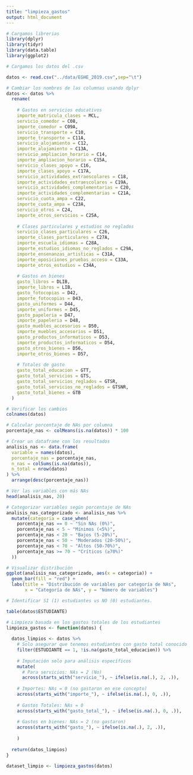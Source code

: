 ```yaml
---
title: "limpieza_gastos"
output: html_document
---
```


```r

# Cargamos librerias
library(dplyr)
library(tidyr)
library(data.table)
library(ggplot2)

# Cargamos los datos del .csv

datos <- read.csv("../data/EGHE_2019.csv",sep="\t")
```

```r
# Cambiar los nombres de las columnas usando dplyr
datos <- datos %>%
  rename(
    
    # Gastos en servicios educativos
    importe_matricula_clases = MCL,
    servicio_comedor = C08,
    importe_comedor = C09A,
    servicio_transporte = C10,
    importe_transporte = C11A,
    servicio_alojamiento = C12,
    importe_alojamiento = C13A,
    servicio_ampliacion_horario = C14,
    importe_ampliacion_horario = C15A,
    servicio_clases_apoyo = C16,
    importe_clases_apoyo = C17A,
    servicio_actividades_extraescolares = C18,
    importe_actividades_extraescolares = C19A,
    servicio_actividades_complementarias = C20,
    importe_actividades_complementarias = C21A,
    servicio_cuota_ampa = C22,
    importe_cuota_ampa = C23A,
    servicio_otros = C24,
    importe_otros_servicios = C25A,
    
    # Clases particulares y estudios no reglados
    servicio_clases_particulares = C26,
    importe_clases_particulares = C27A,
    importe_escuela_idiomas = C28A,
    importe_estudios_idiomas_no_reglados = C29A,
    importe_ensenanzas_artisticas = C31A,
    importe_oposiciones_pruebas_acceso = C33A,
    importe_otros_estudios = C34A,
    
    # Gastos en bienes
    gasto_libros = DLIB,
    importe_libros = LIB,
    gasto_fotocopias = D42,
    importe_fotocopias = D43,
    gasto_uniformes = D44,
    importe_uniformes = D45,
    gasto_papeleria = D47,
    importe_papeleria = D48,
    gasto_muebles_accesorios = D50,
    importe_muebles_accesorios = D51,
    gasto_productos_informaticos = D53,
    importe_productos_informaticos = D54,
    gasto_otros_bienes = D56,
    importe_otros_bienes = D57,
    
    # Totales de gasto
    gasto_total_educacion = GTT,
    gasto_total_servicios = GTS,
    gasto_total_servicios_reglados = GTSR,
    gasto_total_servicios_no_reglados = GTSNR,
    gasto_total_bienes = GTB
  )

# Verificar los cambios
colnames(datos)
```

```r
# Calcular porcentaje de NAs por columna
porcentaje_nas <- colMeans(is.na(datos)) * 100

# Crear un dataframe con los resultados
analisis_nas <- data.frame(
  variable = names(datos),
  porcentaje_nas = porcentaje_nas,
  n_nas = colSums(is.na(datos)),
  n_total = nrow(datos)
) %>%
  arrange(desc(porcentaje_nas))

# Ver las variables con más NAs
head(analisis_nas, 20)
```

```r
# Categorizar variables según porcentaje de NAs
analisis_nas_categorizado <- analisis_nas %>%
  mutate(categoria = case_when(
    porcentaje_nas == 0 ~ "Sin NAs (0%)",
    porcentaje_nas < 5 ~ "Mínimos (<5%)",
    porcentaje_nas < 20 ~ "Bajos (5-20%)",
    porcentaje_nas < 50 ~ "Moderados (20-50%)",
    porcentaje_nas < 70 ~ "Altos (50-70%)",
    porcentaje_nas >= 70 ~ "Críticos (≥70%)"
  ))

# Visualizar distribución
ggplot(analisis_nas_categorizado, aes(x = categoria)) +
  geom_bar(fill = "red") +
  labs(title = "Distribución de variables por categoría de NAs",
       x = "Categoría de NAs", y = "Número de variables")
```

```r
# Identificar SI (1) estudiantes vs NO (0) estudiantes.

table(datos$ESTUDIANTE)
```

```r
# Limpieza basada en los gastos totales de los estudiantes
limpieza_gastos <- function(datos) {
  
  datos_limpios <- datos %>%
    # Solo asegurar que tenemos estudiantes con gasto total conocido
    filter(ESTUDIANTE == 1, !is.na(gasto_total_educacion)) %>%
    
    # Imputación solo para análisis específicos
    mutate(
      # Para servicios: NAs = 2 (No)
      across(starts_with("servicio_"), ~ ifelse(is.na(.), 2, .)),
      
    # Importes: NAs = 0 (no gastaron en ese concepto)
    across(starts_with("importe_"), ~ ifelse(is.na(.), 0, .)),
    
    # Gastos Totales: NAs = 0
    across(starts_with("gasto_total_"), ~ ifelse(is.na(.), 0, .)),
    
    # Gastos en bienes: NAs = 2 (no gastaron)
    across(starts_with("gasto_"), ~ ifelse(is.na(.), 2, .)),
      
    )
  
  return(datos_limpios)
}

dataset_limpio <- limpieza_gastos(datos)
```

